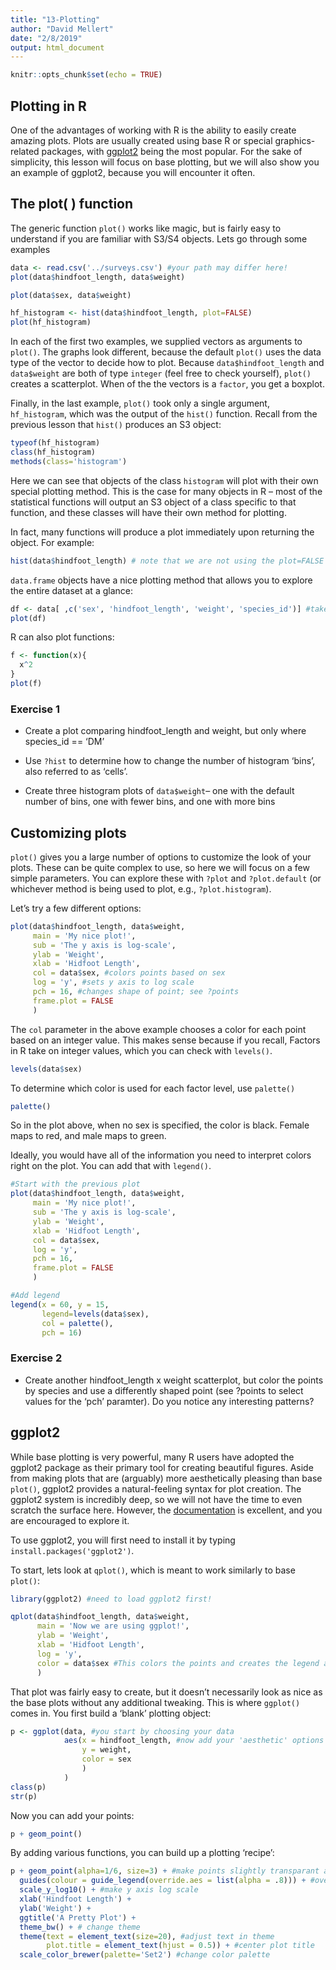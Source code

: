 ```yaml
---
title: "13-Plotting"
author: "David Mellert"
date: "2/8/2019"
output: html_document
---
```


```r
knitr::opts_chunk$set(echo = TRUE)
```

## Plotting in R

One of the advantages of working with R is the ability to easily create amazing plots. Plots are usually created using base R or special graphics-related packages, with [ggplot2][ggplot] being the most popular. For the sake of simplicity, this lesson will focus on base plotting, but we will also show you an example of ggplot2, because you will encounter it often.

## The plot( ) function

The generic function `plot()` works like magic, but is fairly easy to understand if you are familiar with S3/S4 objects. Lets go through some examples

```r
data <- read.csv('../surveys.csv') #your path may differ here!
plot(data$hindfoot_length, data$weight)

plot(data$sex, data$weight)

hf_histogram <- hist(data$hindfoot_length, plot=FALSE)
plot(hf_histogram)
```

In each of the first two examples, we supplied vectors as arguments to `plot()`. The graphs look different, because the default `plot()` uses the data type of the vector to decide how to plot. Because `data$hindfoot_length` and `data$weight` are both of type `integer` (feel free to check yourself), `plot()` creates a scatterplot. When of the the vectors is a `factor`, you get a boxplot.

Finally, in the last example, `plot()` took only a single argument, `hf_histogram`, which was the output of the `hist()` function. Recall from the previous lesson that `hist()` produces an S3 object:

```r
typeof(hf_histogram)
class(hf_histogram)
methods(class='histogram')
```

Here we can see that objects of the class `histogram` will plot with their own special plotting method. This is the case for many objects in R -- most of the statistical functions will output an S3 object of a class specific to that function, and these classes will have their own method for plotting.

In fact, many functions will produce a plot immediately upon returning the object. For example:

```r
hist(data$hindfoot_length) # note that we are not using the plot=FALSE paramter, which we used previously
```

`data.frame` objects have a nice plotting method that allows you to explore the entire dataset at a glance:

```r
df <- data[ ,c('sex', 'hindfoot_length', 'weight', 'species_id')] #take only a few columns to simplify
plot(df)
```

R can also plot functions:

```r
f <- function(x){
  x^2
}
plot(f)
```

### Exercise 1

* Create a plot comparing hindfoot_length and weight, but only where species_id == 'DM'

* Use `?hist` to determine how to change the number of histogram 'bins', also referred to as 'cells'.

* Create three histogram plots of `data$weight`-- one with the default number of bins, one with fewer bins, and one with more bins

## Customizing plots

`plot()` gives you a large number of options to customize the look of your plots. These can be quite complex to use, so here we will focus on a few simple parameters. You can explore these with `?plot` and `?plot.default` (or whichever method is being used to plot, e.g., `?plot.histogram`).

Let's try a few different options:

```r
plot(data$hindfoot_length, data$weight,
     main = 'My nice plot!',
     sub = 'The y axis is log-scale',
     ylab = 'Weight',
     xlab = 'Hidfoot Length',
     col = data$sex, #colors points based on sex
     log = 'y', #sets y axis to log scale
     pch = 16, #changes shape of point; see ?points
     frame.plot = FALSE
     )

```
The `col` parameter in the above example chooses a color for each point based on an integer value. This makes sense because if you recall, Factors in R take on integer values, which you can check with `levels()`.

```r
levels(data$sex)
```

To determine which color is used for each factor level, use `palette()`

```r
palette()
```

So in the plot above, when no sex is specified, the color is black. Female maps to red, and male maps to green.

Ideally, you would have all of the information you need to interpret colors right on the plot. You can add that with `legend()`.

```r
#Start with the previous plot
plot(data$hindfoot_length, data$weight,
     main = 'My nice plot!',
     sub = 'The y axis is log-scale',
     ylab = 'Weight',
     xlab = 'Hidfoot Length',
     col = data$sex, 
     log = 'y', 
     pch = 16, 
     frame.plot = FALSE
     )

#Add legend
legend(x = 60, y = 15,
       legend=levels(data$sex),
       col = palette(),
       pch = 16)
```

### Exercise 2

* Create another hindfoot_length x weight scatterplot, but color the points by species and use a differently shaped point (see ?points to select values for the 'pch' paramter). Do you notice any interesting patterns?

## ggplot2

While base plotting is very powerful, many R users have adopted the ggplot2 package as their primary tool for creating beautiful figures. Aside from making plots that are (arguably) more aesthetically pleasing than base `plot()`, ggplot2 provides a natural-feeling syntax for plot creation. The ggplot2 system is incredibly deep, so we will not have the time to even scratch the surface here. However, the [documentation][ggplot_docs] is excellent, and you are encouraged to explore it.

To use ggplot2, you will first need to install it by typing `install.packages('ggplot2')`.

To start, lets look at `qplot()`, which is meant to work similarly to base `plot()`:

```r
library(ggplot2) #need to load ggplot2 first!

qplot(data$hindfoot_length, data$weight,
      main = 'Now we are using ggplot!',
      ylab = 'Weight',
      xlab = 'Hidfoot Length',
      log = 'y',
      color = data$sex #This colors the points and creates the legend automatically
      )
```

That plot was fairly easy to create, but it doesn't necessarily look as nice as the base plots without any additional tweaking. This is where `ggplot()` comes in. You first build a 'blank' plotting object:

```r
p <- ggplot(data, #you start by choosing your data
            aes(x = hindfoot_length, #now add your 'aesthetic' options 
                y = weight,
                color = sex
                )
            )
class(p)
str(p)
```

Now you can add your points:

```r
p + geom_point()
```

By adding various functions, you can build up a plotting 'recipe':

```r
p + geom_point(alpha=1/6, size=3) + #make points slightly transparant and larger
  guides(colour = guide_legend(override.aes = list(alpha = .8))) + #override transparancy in legend
  scale_y_log10() + #make y axis log scale
  xlab('Hindfoot Length') +
  ylab('Weight') +
  ggtitle('A Pretty Plot') +
  theme_bw() + # change theme
  theme(text = element_text(size=20), #adjust text in theme
        plot.title = element_text(hjust = 0.5)) + #center plot title
  scale_color_brewer(palette='Set2') #change color palette
```

[ggplot]: https://ggplot2.tidyverse.org/index.html
[ggplot_docs]: https://ggplot2.tidyverse.org/reference/index.html